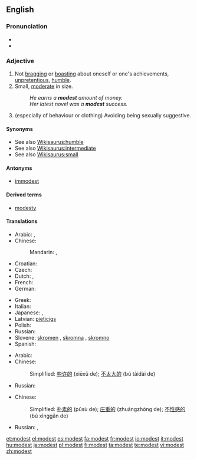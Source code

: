 ==English==

===Pronunciation===
* {{IPA|/ˈmɑdəst/}}
* {{audio|en-us-modest.ogg|Audio (US)}}

===Adjective===
{{en-adj}}

# Not [[bragging]] or [[boasting]] about oneself or one's achievements,  [[unpretentious]], [[humble]].
# Small, [[moderate]] in size.
#: ''He earns a '''modest''' amount of money.''
#: ''Her latest novel was a '''modest''' success.''
# (especially of behaviour or clothing) Avoiding being sexually suggestive.

====Synonyms====
* See also [[Wikisaurus:humble]]
* See also [[Wikisaurus:intermediate]]
* See also [[Wikisaurus:small]]

====Antonyms====
* [[immodest]]

====Derived terms====
* [[modesty]]

====Translations====
{{trans-top|not bragging or boasting about oneself or one's achievements}}
* Arabic: {{t|ar|حيي|tr=Hattiy|sc=Arab}},  {{t|ar|خجول|tr=khajuul|sc=Arab}}
* Chinese:
*: Mandarin: {{t|zh|謙虛|sc=Hani}},  {{t|zh|谦虚|tr=qiānxū|sc=Hani}}
* Croatian: {{t-|hr|skroman|alt=skrȍman}}
* Czech: {{t-|cs|skromný|m}}
* Dutch: {{t+|nl|bescheiden}}, {{t-|nl|ingetogen}}
* French: {{t+|fr|modeste}}
* German: {{t+|de|bescheiden}}
{{trans-mid}}
* Greek: {{t+|el|ταπεινός|n|sc=Grek}}
* Italian: {{t+|it|modesto}}
* Japanese: {{qualifier|+ な -na}} {{t|ja|謙虚|tr=けんきょ, kenkyo|sc=Jpan}}, {{t|ja|謙遜した|tr=けんそんした, kenson-shita|sc=Jpan}}
* Latvian: [[pieticīgs]]
* Polish: {{t-|pl|skromny}}
* Russian: {{t|ru|скромный|tr=skrómnyj|sc=Cyrl}}
* Slovene: [[skromen]] {{m}}, [[skromna]] {{f}}, [[skromno]] {{n}}
* Spanish: {{t|es|modesto}}
{{trans-bottom}}

{{trans-top|Small}}
* Arabic: {{t|ar|متواضع|tr=mutwaaDi`|sc=Arab}}
* Chinese:
*: Simplified: [[些许的]] (xiēxǔ de); [[不太大的]] (bú tàidài de)
{{trans-mid}}
* Russian: {{t|ru|скромный|tr=skrómnyj|sc=Cyrl}}
{{trans-bottom}}

{{trans-top|Avoiding being sexually suggestive.}}
* Chinese:
*: Simplified: [[朴素的]] (pǔsù de); [[庄重的]] (zhuāngzhòng de); [[不性感的]] (bú xìnggǎn de)
{{trans-mid}}
* Russian: {{t|ru|благопристойный|tr=blagopristójnyj|sc=Cyrl}},  {{t|ru|скромный|tr=skrómnyj|sc=Cyrl}}
{{trans-bottom}}

[[et:modest]]
[[el:modest]]
[[es:modest]]
[[fa:modest]]
[[fr:modest]]
[[io:modest]]
[[it:modest]]
[[hu:modest]]
[[ja:modest]]
[[pl:modest]]
[[fi:modest]]
[[ta:modest]]
[[te:modest]]
[[vi:modest]]
[[zh:modest]]